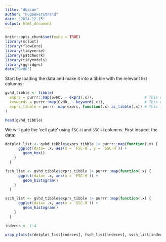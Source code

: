 ```yaml
---
title: "dbscan"
author: "hugoakerstrand"
date: "2024-12-15"
output: html_document
---
```


```r
knitr::opts_chunk$set(echo = TRUE)
library(mclust)
library(flowCore)
library(tidyverse)
library(patchwork)
library(tidymodels)
library(ggridges)
data("GvHD")
```

Start by loading the data and make it into a tibble with the relevant list columns:

```r

gvhd_tibble <- tibble(
  exprs = purrr::map(GvHD, ~ exprs(.x)),                       # This contains detector information
  keywords = purrr::map(GvHD, ~ keyword(.x)),                  # This contains meta data
  exprs_tibble = purrr::map(exprs, function(.x) as_tibble(.x)) # This is for plotting
)

head(gvhd_tibble)
```

We will gate the 'cell gate' using `FSC-H` and `SSC-H` columns. First inspect the data:

```r
dotplot_list <- gvhd_tibble$exprs_tibble |> purrr::map(function(.x) {
      ggplot(data= .x, aes(x = `FSC-H`, y = `SSC-H`)) +
        geom_hex()
    }
  )

fsch_list <- gvhd_tibble$exprs_tibble |> purrr::map(function(.x) {
      ggplot(data= .x, aes(x = `FSC-H`)) +
        geom_histogram()
    }
  )

ssch_list <- gvhd_tibble$exprs_tibble |> purrr::map(function(.x) {
      ggplot(data= .x, aes(x = `SSC-H`)) +
        geom_histogram()
    }
  )

indeces <- 1:4

wrap_plots(c(dotplot_list[indeces], fsch_list[indeces], ssch_list[indeces]), nrow = 3, guides = 'collect')
```